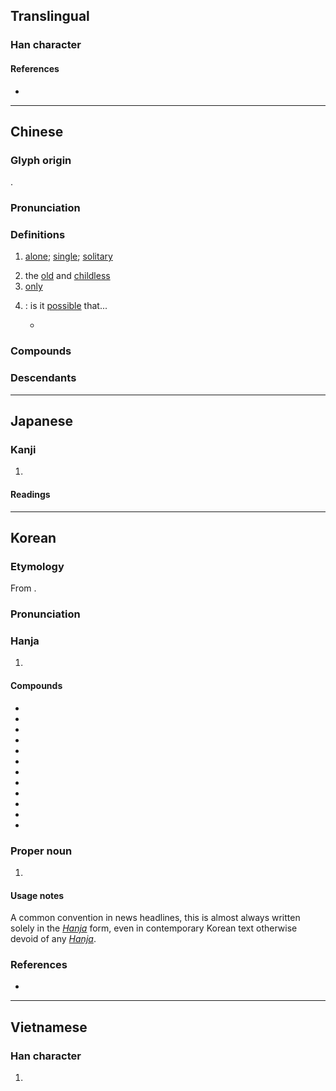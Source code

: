 {{also|独}}
{{character info}}
==Translingual==
{{ja-forms|[[独]]|[[独]]|獨}}

===Han character===
{{Han char|rn=94|rad=犬|as=13|sn=16|four=46227|canj=KHWLI|ids=⿰犭蜀}}

====References====
* {{Han ref|kx=0719.250|dkj=20725|dj=1130.230|hdz=21372.030|uh=7368|ud=29544|bh=BF57|bd=48983}}

----

==Chinese==
{{zh-forms|s=独}}

===Glyph origin===
{{Han etym}}
{{Han compound|犬|alt1=犭|蜀|c1=s|c2=p|ls=psc}}.

===Pronunciation===
{{zh-pron
|m=dú
|m-s=du2
|dg=дў1
|c=duk6
|c-t=
|g=tuh7
|h=pfs=thu̍k;gd=tug6
|j=dueh5
|mb=dŭ
|md=dṳ̆k
|mn=ta̍k/to̍k
|mn_note=ta̍k - vernacular; to̍k - literary
|mn-t=dag8/dog8
|mn-t_note=dag8 - vernacular; dog8 - literary
|w=5doq
|x=dou6
|mc=y
|oc=y
|cat=a,n,adv
}}

===Definitions===
{{zh-hanzi}}

# [[alone]]; [[single]]; [[solitary]]
#: {{zh-x|獨自|by oneself}}
#: {{zh-x|獨奏|solo}}
# the [[old]] and [[childless]]
# [[only]]
#: {{zh-x|不獨|not only}}
#: {{zh-x|唯獨|only; all except}}
# {{lb|zh|literary}} {{n-g|Indicates a rhetorical question}}: is it [[possible]] that...
#: {{zh-syn|難道}}
#* {{zh-x|子 獨 不 見 狸 狌{shēng} 乎？|'''Have''' you '''not''' seen a wildcat or a weasel?|CL|ref=Zhuangzi}}

===Compounds===
{{zh-der|一枝獨秀|獨奏:solo|幽獨|唯吾獨尊|小姑獨處|匠心獨運|慎獨|匠心獨具|單人獨馬|千古獨步|單獨|微獨|巋然獨存|唯我獨尊|慧眼獨具|惸獨|合獨|情有獨鍾|得天獨厚|司法獨立|塊然獨處|單獨行為|孤眠獨宿|唯獨|千載獨步|專斷獨行|奮身獨步|獨弦琴|吃獨食|各自獨立|單打獨鬥|孤獨園|唱獨角戲|孤衾獨枕|大權獨攬|壟斷獨登|孤獨|不獨|向隅獨泣|古調獨彈|獨有|獨到|獨攬|獨步一時|獨語|獨占鼇頭|獨門|獨幕劇|獨居|獨行大盜|獨宿|獨具一格|獨角戲|獨挑|獨腳戲|獨擅勝場|獨占|獨善|獨特|江東獨步|獨立語|獨斷專行|打獨磨|獨院|獨處|獨木舟|獨行獨斷|獨抒性靈|特立獨行|無獨有偶|獨具慧眼|矜寡孤獨|獨木橋|獨樹一格|獨立國|獨當|獨根孤種|獨身主義|獨生女|獨行俠|獨生子|獨行其是|獨霸一方|獨創|獨身|獨到之見|獨領風騷|獨學孤陋|獨當一面|獨自個|獨力難支|獨見|推群獨步|獨曲|獨斷獨行|獨到之處|獨木船|獨眼龍|獨具匠心|獨生|獨占花魁|獨吞|獨軌鐵路|獨持異議|獨峙|獨醒|獨樹一幟|眾醉獨醒|獨吟|獨覺|獨學寡聞|獨白|獨裁|獨木不林|獨自|獨出機杼|獨秀|獨一無二|矜貧恤獨|獨步當時|獨龍族|獨霸|獨闢蹊徑|獨門絕活|獨門獨院|獨門子貨|獨門兒|獨鍾|獨酌|獨輪車|獨資|獨角赦書|獨裁者|獨行其道|獨行|獨腳腿|獨立自主|獨立宣言|獨立不群|獨立|獨步天下|獨步|獨樂樂|獨木難支|獨排眾議|獨掌|獨捐|獨往|獨弦哀歌|獨居監禁|獨家生意|獨家報導|獨守尺寸|獨夫民賊|獨夫|獨垂青盼|獨善其身|獨吃自痾|獨占鰲頭|獨占資本|獨力難持|獨力|獨創一格|獨出心裁|獨來獨往|獨享權益|獨享|獨體|獨立千古|獨唱|獨家新聞|獨子|煢獨|獨尊|獨斷|獨守空房|獨家|民賊獨夫|獨大|獨獨|獨具隻眼|獨往獨來|譙周獨笑|統獨|踽踽獨行|絕世獨立|鼇頭獨占|非獨|鰲頭獨占|聯合獨占|隻眼獨具|遺世獨立|金雞獨立|超然獨處|超然獨立|鰥寡孤獨|獨沽一味|失獨|獨勁|獨龍|獨龍語|獨樂樂不如眾樂樂|眾人皆醉我獨醒}}

===Descendants===
{{CJKV||s=独|どく|j2=とく|독|độc}}

----

==Japanese==
{{ja-kanji forms|独|獨}}

===Kanji===
{{ja-kanji|grade=|rs=犬13|shin=独}}

# {{rfdef|ja|sort=犬13}}

====Readings====
{{ja-readings
|goon=どく
|kanon=とく
|kun=ひと-り
}}

----

==Korean==

===Etymology===
From {{der|ko|ltc|sort=독|-}} {{ltc-l|獨}}.
{{hanja-ety
|dk={{okm-l|똑〮|ttwók}}
|m={{okm-l|독〮|twók}}
|mh={{okm-l|[[ᄒᆞ올|호을]]|hwòùl}}
|ml=雜語#하33B
}}
===Pronunciation===
{{ko-hanja-pron|독}}

===Hanja===
{{ko-hanja-search}}
{{ko-hanja|홀로|독}}

# {{hanja form of|독|[[alone]]|affix}}

====Compounds====
{{der-top3|Compounds}}
* {{ko-l|독립|獨立}}
* {{ko-l|고독|孤獨}}
* {{ko-l|단독|單獨}}
* {{ko-l|독거|獨居}}
* {{ko-l|독백|獨白}}
* {{ko-l|독신|獨身}}
* {{ko-l|독일|獨逸}}
* {{ko-l|독재|獨裁}}
* {{ko-l|독점|獨占}}
* {{ko-l|독창|獨創}}
* {{ko-l|독특|獨特}}
* {{ko-l|독학|獨學}}
{{der-bottom}}

===Proper noun===
{{ko-hanjatab}}
{{ko-proper noun|hangeul=독}}

# {{q|in news headlines}} {{short for|ko|{{ruby|[[독일|[獨](독)[逸](일)]]}}||{{lb|ko|South Korea}} [[Germany]]|tr=Dogil}}

====Usage notes====
A common convention in news headlines, this is almost always written solely in the ''[[Hanja]]'' form, even in contemporary Korean text otherwise devoid of any ''[[Hanja]]''.

===References===
* {{R:hanjadoc|7240}}

----

==Vietnamese==

===Han character===
{{vi-readings|reading=độc, dọc|rs=犬13}}

# {{rfdef|vi|sort=犬13}}